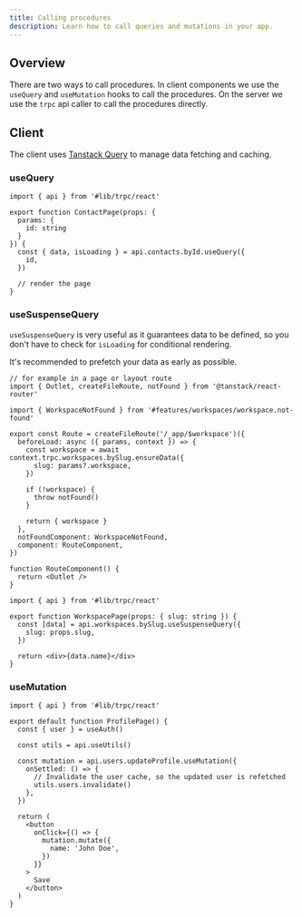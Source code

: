 ```yaml
---
title: Calling procedures
description: Learn how to call queries and mutations in your app.
---
```


## Overview

There are two ways to call procedures. In client components we use the `useQuery` and `useMutation` hooks to call the procedures.
On the server we use the `trpc` api caller to call the procedures directly.

## Client

The client uses [Tanstack Query](https://tanstack.com/query/latest) to manage data fetching and caching.

### useQuery

```tsx
import { api } from '#lib/trpc/react'

export function ContactPage(props: {
  params: {
    id: string
  }
}) {
  const { data, isLoading } = api.contacts.byId.useQuery({
    id,
  })

  // render the page
}
```

### useSuspenseQuery

`useSuspenseQuery` is very useful as it guarantees data to be defined, so you don't have to check for `isLoading` for conditional rendering.

It's recommended to prefetch your data as early as possible.

```tsx
// for example in a page or layout route
import { Outlet, createFileRoute, notFound } from '@tanstack/react-router'

import { WorkspaceNotFound } from '#features/workspaces/workspace.not-found'

export const Route = createFileRoute('/_app/$workspace')({
  beforeLoad: async ({ params, context }) => {
    const workspace = await context.trpc.workspaces.bySlug.ensureData({
      slug: params?.workspace,
    })

    if (!workspace) {
      throw notFound()
    }

    return { workspace }
  },
  notFoundComponent: WorkspaceNotFound,
  component: RouteComponent,
})

function RouteComponent() {
  return <Outlet />
}
```

```tsx
import { api } from '#lib/trpc/react'

export function WorkspacePage(props: { slug: string }) {
  const [data] = api.workspaces.bySlug.useSuspenseQuery({
    slug: props.slug,
  })

  return <div>{data.name}</div>
}
```

### useMutation

```tsx
import { api } from '#lib/trpc/react'

export default function ProfilePage() {
  const { user } = useAuth()

  const utils = api.useUtils()

  const mutation = api.users.updateProfile.useMutation({
    onSettled: () => {
      // Invalidate the user cache, so the updated user is refetched
      utils.users.invalidate()
    },
  })

  return (
    <button
      onClick={() => {
        mutation.mutate({
          name: 'John Doe',
        })
      }}
    >
      Save
    </button>
  )
}
```
